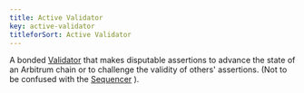 ```yaml
---
title: Active Validator
key: active-validator
titleforSort: Active Validator
---
```


A bonded [Validator](/intro/glossary#validator) that makes disputable assertions to advance the state of an Arbitrum chain or to challenge the validity of others' assertions. (Not to be confused with the [Sequencer](/intro/glossary#sequencer) ).
